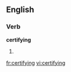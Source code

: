 ==English==

===Verb===
'''certifying'''

# {{present participle of|[[certify]]}}

[[fr:certifying]]
[[vi:certifying]]